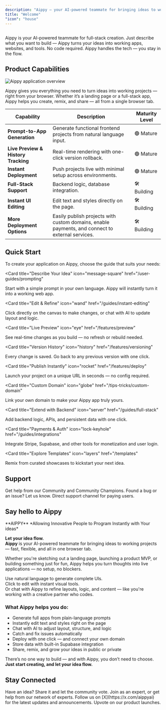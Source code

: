 ```yaml
---
description: "Aippy — your AI-powered teammate for bringing ideas to working projects."
title: "Welcome"
"icon": "house"
---
```


## 


Aippy is your AI-powered teammate for full-stack creation.
Just describe what you want to build — Aippy turns your ideas into working apps, websites, and tools. No code required.
Aippy handles the tech — you stay in the flow.

## Product Capabilities

![Aippy application overview](/images/aippy_home.png)

Aippy gives you everything you need to turn ideas into working projects — right from your browser. Whether it’s a landing page or a full-stack app, Aippy helps you create, remix, and share — all from a single browser tab.

| Capability                    | Description                                                                 | Maturity Level    |
|------------------------------|-----------------------------------------------------------------------------|-------------------|
| **Prompt-to-App Generation** | Generate functional frontend projects from natural language input.          | 🟢 Mature          |
| **Live Preview & History Tracking** | Real-time rendering with one-click version rollback.                | 🟢 Mature          |
| **Instant Deployment**       | Push projects live with minimal setup across environments.                  | 🟢 Mature          |
| **Full-Stack Support**       | Backend logic, database integration.                                        | 🛠️ Building         |
| **Instant UI Editing**       | Edit text and styles directly on the page.                                  | 🛠️ Building         |
| **More Deployment Options**  | Easily publish projects with custom domains, enable payments, and connect to external services. | 🛠️ Building         |


## Quick Start

To create your application on Aippy, choose the guide that suits your needs:

<CardGroup cols="2">

<Card
  title="Describe Your Idea"
  icon="message-square"
  href="/user-guides/prompting"
>
  Start with a simple prompt in your own language. Aippy will instantly turn it into a working web app.
</Card>

<Card
  title="Edit & Refine"
  icon="wand"
  href="/guides/instant-editing"
>
  Click directly on the canvas to make changes, or chat with AI to update layout and logic.
</Card>

<Card
  title="Live Preview"
  icon="eye"
  href="/features/preview"
>
  See real-time changes as you build — no refresh or rebuild needed.
</Card>

<Card
  title="Version History"
  icon="history"
  href="/features/versioning"
>
  Every change is saved. Go back to any previous version with one click.
</Card>

<Card
  title="Publish Instantly"
  icon="rocket"
  href="/features/deploy"
>
  Launch your project on a unique URL in seconds — no config required.
</Card>

<Card
  title="Custom Domain"
  icon="globe"
  href="/tips-tricks/custom-domain"
>
  Link your own domain to make your Aippy app truly yours.
</Card>

<Card
  title="Extend with Backend"
  icon="server"
  href="/guides/full-stack"
>
  Add backend logic, APIs, and persistent data with one click.
</Card>

<Card
  title="Payments & Auth"
  icon="lock-keyhole"
  href="/guides/integrations"
>
  Integrate Stripe, Supabase, and other tools for monetization and user login.
</Card>

<Card
  title="Explore Templates"
  icon="layers"
  href="/templates"
>
  Remix from curated showcases to kickstart your next idea.
</Card>

</CardGroup>

## Support

<CardGroup cols="2">
  <Card title="Community Support" icon="discord" href="https://discord.gg/keESZDHq ">
    Get help from our Community and Community Champions.
  </Card>
  <Card title="Issues" icon="bug" href="https://feedback.aippy.ai/">
    Found a bug or an issue? Let us know.
  </Card>
  <Card title="Priority Support" icon="headset" href="https://aippy.ai/support">
    Direct support channel for paying users.
  </Card>
</CardGroup>

## Say hello to Aippy

<Tip>
  **AIPPY**  
  *Allowing Innovative People to Program Instantly with Your ideas*
</Tip>

**Let your idea flow.**  
**Aippy** is your AI-powered teammate for bringing ideas to working projects — fast, flexible, and all in one browser tab.

Whether you're sketching out a landing page, launching a product MVP, or building something just for fun, Aippy helps you turn thoughts into live applications — no setup, no blockers.

Use natural language to generate complete UIs.  
Click to edit with instant visual tools.  
Or chat with Aippy to refine layouts, logic, and content — like you're working with a creative partner who codes.

### What Aippy helps you do:
- Generate full apps from plain-language prompts  
- Instantly edit text and styles right on the page  
- Chat with AI to adjust layout, structure, and logic  
- Catch and fix issues automatically  
- Deploy with one click — and connect your own domain  
- Store data with built-in Supabase integration  
- Share, remix, and grow your ideas in public or private

There’s no one way to build — and with Aippy, you don’t need to choose.  
**Just start creating, and let your idea flow.**


## Stay Connected

<CardGroup cols="2">
  <Card title="Feature requests" icon="bell-concierge" iconType="regular" href="https://feedback.aippy.ai/">
    Have an idea? Share it and let the community vote.
  </Card>
  <Card title="Partner program" icon="handshake" href="https://aippy.dev/partners">
    Join as an expert, or get help from our network of experts.
  </Card>
  <Card title="Follow on X" icon="x" href="https://x.com/aippyai">
    Follow us on [X](https://x.com/aippyai) for the latest updates and announcements.
  </Card>
  <Card title="Product Hunt" icon="product-hunt" href="https://www.producthunt.com/p/aippy">
    Upvote on our product launches.
  </Card>
</CardGroup>


